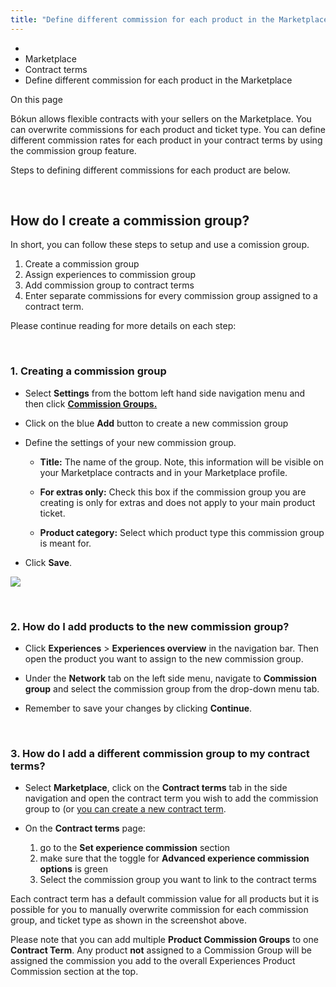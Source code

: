 ```yaml
---
title: "Define different commission for each product in the Marketplace"
---
```


* [](/)
* Marketplace
* Contract terms
* Define different commission for each product in the Marketplace

On this page

Bókun allows flexible contracts with your sellers on the Marketplace. You can overwrite commissions for each product and ticket type. You can define different commission rates for each product in your contract terms by using the commission group feature.

Steps to defining different commissions for each product are below.

 

## How do I create a commission group?[​](#how-do-i-create-a-commission-group "Direct link to heading")

In short, you can follow these steps to setup and use a comission group.

1. Create a commission group
2. Assign experiences to commission group
3. Add commission group to contract terms
4. Enter separate commissions for every commission group assigned to a contract term.

Please continue reading for more details on each step:

 

### 1. Creating a commission group[​](#1-creating-a-commission-group "Direct link to heading")

* Select **Settings** from the bottom left hand side navigation menu and then click [**Commission Groups.**](https://extranet.bokun.io/product-groups)

* Click on the blue **Add** button to create a new commission group

* Define the settings of your new commission group.

  * **Title:** The name of the group. Note, this information will be visible on your Marketplace contracts and in your Marketplace profile.

  * **For extras only:** Check this box if the commission group you are creating is only for extras and does not apply to your main product ticket.

  * **Product category:** Select which product type this commission group is meant for.

* Click **Save**.

![](/assets/images/1f379285e07c69ac46be8787c0004292-8671b3a017ea6a54455fd9ecda3cddcf.png)

 

### 2. How do I add products to the new commission group?[​](#2-how-do-i-add-products-to-the-new-commission-group "Direct link to heading")

* Click **Experiences** > **Experiences overview** in the navigation bar. Then open the product you want to assign to the new commission group.

* Under the **Network** tab on the left side menu, navigate to **Commission group** and select the commission group from the drop-down menu tab.

* Remember to save your changes by clicking **Continue**.

 

### 3. How do I add a different commission group to my contract terms?[​](#3-how-do-i-add-a-different-commission-group-to-my-contract-terms "Direct link to heading")

* Select **Marketplace**, click on the **Contract terms** tab in the side navigation and open the contract term you wish to add the commission group to (or [you can create a new contract term](/docs/marketplace-pro/contract-terms/how-to-update-contract-terms-on-existing-marketplace-contracts#create-or-update-contract-terms).

* On the **Contract terms** page:

  1. go to the **Set experience commission** section
  2. make sure that the toggle for **Advanced experience commission options** is green
  3. Select the commission group you want to link to the contract terms

Each contract term has a default commission value for all products but it is possible for you to manually overwrite commission for each commission group, and ticket type as shown in the screenshot above.

Please note that you can add multiple **Product Commission Groups** to one **Contract Term**. Any product **not** assigned to a Commission Group will be assigned the commission you add to the overall Experiences Product Commission section at the top.
